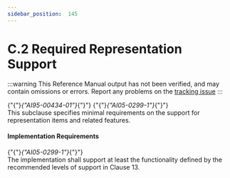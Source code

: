 ---
sidebar_position:  145
---

# C.2 Required Representation Support

:::warning
This Reference Manual output has not been verified,
and may contain omissions or errors.
Report any problems on the [tracking issue](https://github.com/ada-lang-io/ada-lang-io/issues/20)
:::


<p>{"{"}<em>{"AI95-00434-01"}</em>{"}"} {"{"}<em>{"AI05-0299-1"}</em>{"}"} <br />This subclause specifies minimal requirements on the support for representation items and related features. <br /></p>


#### Implementation Requirements

<p>{"{"}<em>{"AI05-0299-1"}</em>{"}"} <br />The implementation shall support at least the functionality defined by the recommended levels of support in Clause 13. <br /></p>

